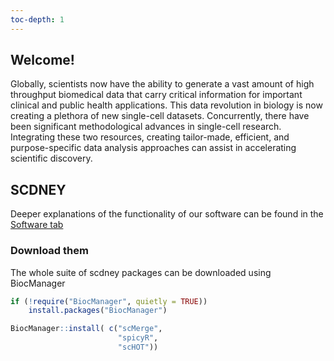 ```yaml
---
toc-depth: 1
---
```


## Welcome! 

Globally, scientists now have the ability to generate a vast amount of high throughput biomedical data that carry critical information for important clinical and public health applications. This data revolution in biology is now creating a plethora of new single-cell datasets. Concurrently, there have been significant methodological advances in single-cell research. Integrating these two resources, creating tailor-made, efficient, and purpose-specific data analysis approaches can assist in accelerating scientific discovery.



## SCDNEY

```{=html}


<link rel="stylesheet" href="css/hexagons.css">

<div id="importedContent"></div>
    <script>
        fetch('https://raw.githubusercontent.com/SydneyBioX/packageHeader/main/scdneyHeader.html')
            .then(response => response.text())
            .then(htmlContent => {
                const importedContentDiv = document.getElementById('importedContent');
                importedContentDiv.innerHTML = htmlContent;
            })
            .catch(error => {
                console.error('Error fetching content:', error);
            });
    </script>

```

Deeper explanations of the functionality of our software can be found in the [Software tab](software.qmd)  

### Download them
The whole suite of scdney packages can be downloaded using BiocManager

```r
if (!require("BiocManager", quietly = TRUE))
    install.packages("BiocManager")

BiocManager::install( c("scMerge",
                        "spicyR",
                        "scHOT"))
```

